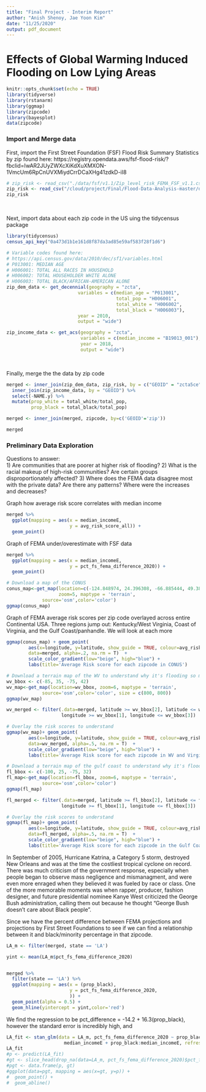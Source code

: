 ```yaml
---
title: "Final Project - Interim Report"
author: "Anish Shenoy, Jae Yoon Kim"
date: "11/25/2020"
output: pdf_document
---
```

# Effects of Global Warming Induced Flooding on Low Lying Areas

```r
knitr::opts_chunk$set(echo = TRUE)
library(tidyverse)
library(rstanarm)
library(ggmap)
library(zipcode)
library(bayesplot)
data(zipcode)
```

### Import and Merge data

First, import the First Street Foundation (FSF) Flood Risk Summary Statistics by zip
found here: https://registry.opendata.aws/fsf-flood-risk/?fbclid=IwAR2JUyZWXcXiKdXuXMXON-1VmcUm6RpCnUVXMiydCrrDCaXHg41zdkD-iI8
``` r
# zip_risk <- read_csv("./data/fsf/v1.1/Zip_level_risk_FEMA_FSF_v1.1.csv")
zip_risk <- read_csv("/cloud/project/Final/Flood-Data-Analysis-master/data/FSF/v1.1/Zip_level_risk_FEMA_FSF_v1.1.csv")
zip_risk
```
<br>

Next, import data about each zip code in the US uing the tidycensus package
``` r
library(tidycensus)
census_api_key("0a473d1b1e161d8f87da3ad85e59af583f28f1d6")

# Variable codes found here: 
# https://api.census.gov/data/2010/dec/sf1/variables.html
# P013001: MEDIAN AGE
# H006001: TOTAL ALL RACES IN HOUSEHOLD
# H006002: TOTAL HOUSEHOLDER WHITE ALONE
# H006003: TOTAL BLACK/AFRICAN-AMERICAN ALONE
zip_dem_data <- get_decennial(geography = "zcta",
                          variables = c(median_age = "P013001", 
                                        total_pop = "H006001", 
                                        total_white = "H006002", 
                                        total_black = "H006003"),
                          year = 2010,
                          output = "wide")

zip_income_data <- get_acs(geography = "zcta",
                           variables = c(median_income = "B19013_001"),
                           year = 2018,
                           output = "wide")
```
<br>



Finally, merge the the data by zip code
``` r
merged <- inner_join(zip_dem_data, zip_risk, by = c("GEOID" = "zcta5ce")) %>%
  inner_join(zip_income_data, by = "GEOID") %>%
  select(-NAME.y) %>%
  mutate(prop_white = total_white/total_pop,
         prop_black = total_black/total_pop)

merged <- inner_join(merged, zipcode, by=c('GEOID'='zip'))

merged
```
### Preliminary Data Exploration

Questions to answer:<br>
1) Are communities that are poorer at higher risk of flooding?
2) What is the racial makeup of high-risk communities? Are certain groups disproportionately affected?
3) Where does the FEMA data disagree most with the private data? Are there any patterns? Where were the increases and decreases?

Graph how average risk score correlates with median income
``` r
merged %>%
  ggplot(mapping = aes(x = median_incomeE,
                       y = avg_risk_score_all)) +
  geom_point()
```

Graph of FEMA under/overestimate with FSF data
``` r
merged %>%
  ggplot(mapping = aes(x = median_incomeE,
                       y = pct_fs_fema_difference_2020)) +
  geom_point()
```


```r
# Download a map of the CONUS
conus_map<-get_map(location=c(-124.848974, 24.396308, -66.885444, 49.384358), 
                   zoom=5, maptype = 'terrain',
             source='osm',color='color')
ggmap(conus_map)
```

Graph of FEMA average risk scores per zip code overlayed across entire Continental USA. Three regions jump out: Kentucky/West Virginia, Coast of Virginia, and the Gulf Coast/panhandle. We will look at each more 
```r
ggmap(conus_map) + geom_point(
        aes(x=longitude, y=latitude, show_guide = TRUE, colour=avg_risk_score_all), 
        data=merged, alpha=.2, na.rm = T)  + 
        scale_color_gradient(low="beige", high="blue") + 
        labs(title='Average Risk score for each zipcode in CONUS')

```



```r
# Download a terrain map of the WV to understand why it's flooding so much
wv_bbox <- c(-85, 35, -75, 42)
wv_map<-get_map(location=wv_bbox, zoom=6, maptype = 'terrain',
             source='osm',color='color', size = c(800, 800))
ggmap(wv_map)
```


```r
wv_merged <- filter(.data=merged, latitude >= wv_bbox[2], latitude <= wv_bbox[4],
                    longitude >= wv_bbox[1], longitude <= wv_bbox[3])

# Overlay the risk scores to understand
ggmap(wv_map)+ geom_point(
        aes(x=longitude, y=latitude, show_guide = TRUE, colour=avg_risk_score_all), 
        data=wv_merged, alpha=.5, na.rm = T)  + 
        scale_color_gradient(low="beige", high="blue") + 
        labs(title='Average Risk score for each zipcode in WV and Virginia Coast')
```


```r
# Download a terrain map of the gulf coast to understand why it's flooding so much
fl_bbox <- c(-100, 25, -75, 32)
fl_map<-get_map(location=fl_bbox, zoom=6, maptype = 'terrain',
             source='osm',color='color')
ggmap(fl_map)
```

```r
fl_merged <- filter(.data=merged, latitude >= fl_bbox[2], latitude <= fl_bbox[4], 
                    longitude >= fl_bbox[1], longitude <= fl_bbox[3])

# Overlay the risk scores to understand
ggmap(fl_map)+ geom_point(
        aes(x=longitude, y=latitude, show_guide = TRUE, colour=avg_risk_score_all), 
        data=fl_merged, alpha=.5, na.rm = T)  + 
        scale_color_gradient(low="beige", high="blue") + 
        labs(title='Average Risk score for each zipcode in the Gulf Coast')
```

In September of 2005, Hurricane Katrina, a Category 5 storm, destroyed New Orleans and was at the time the costliest tropical cyclone on record. There was much criticism of the government response, especially when people began to observe mass negligence and mismanagment, and were even more enraged when they believed it was fueled by race or class. One of the more memorable moments was when rapper, producer, fashion designer, and future presidential nominee Kanye West criticized the George Bush administration, calling them out because he thought "George Bush doesn't care about Black people".

Since we have the percent difference between FEMA projections and projections by First Street Foundations to see if we can find a relationship between it and black/minority percentage in that zipcode.
```r

LA_m <- filter(merged, state == 'LA')

yint <- mean(LA_m$pct_fs_fema_difference_2020)


merged %>%
  filter(state == 'LA') %>%
  ggplot(mapping = aes(x = (prop_black),
                       y = pct_fs_fema_difference_2020,
                       )) +
  geom_point(alpha = 0.5) + 
  geom_hline(yintercept = yint,color='red')
```


We find the regression to be pct_difference = -14.2 + 16.3(prop_black), however the standard error is incredibly high, and 
```r
LA_fit <- stan_glm(data = LA_m, pct_fs_fema_difference_2020 ~ prop_black +
                     median_incomeE + prop_black:median_incomeE, refresh=0)
LA_fit
#p <- predict(LA_fit)
#gt <- slice_head(drop_na(data=LA_m, pct_fs_fema_difference_2020)$pct_fs_fema_difference_2020, 464)
#pgt <- data.frame(p, gt)
#ggplot(data=pgt, mapping = aes(x=gt, y=p)) + 
#  geom_point() + 
#  geom_abline()
```
















































































